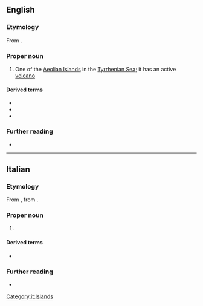 {{also|stromboli}}

==English==

===Etymology===
From {{bor|en|it|Stromboli}}.

===Proper noun===
{{en-proper noun}}

# One of the [[Aeolian Islands]] in the [[Tyrrhenian Sea]]; it has an active [[volcano]]

====Derived terms====
* {{l|en|Strombolian}}
* {{l|en|Strombolite}}
* {{l|en|stromboli}}

===Further reading===
* {{pedia}}

----

==Italian==

===Etymology===
From {{der|it|grc|Στρογγύλη}}, from {{der|it|grc|στρογγῠ́λος|gloss=round, spherical}}.

===Proper noun===
{{it-proper noun|f}}

# {{l|en|Stromboli}} {{gloss|one of the Aeolian islands}}

====Derived terms====
* {{l|it|Strombolicchio}}

===Further reading===
* {{pedia|lang=it}}

[[Category:it:Islands]]
